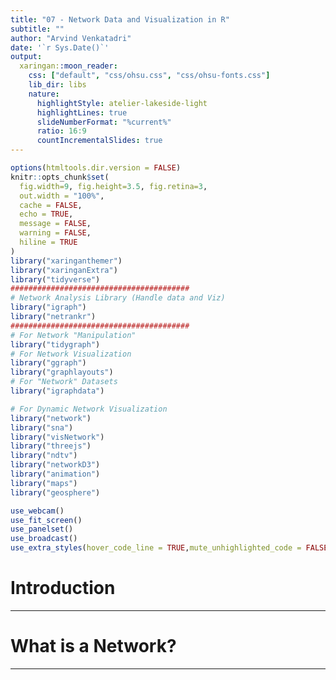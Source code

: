 ```yaml
---
title: "07 - Network Data and Visualization in R"
subtitle: ""  
author: "Arvind Venkatadri"
date: '`r Sys.Date()`'
output:
  xaringan::moon_reader:
    css: ["default", "css/ohsu.css", "css/ohsu-fonts.css"]
    lib_dir: libs
    nature:
      highlightStyle: atelier-lakeside-light
      highlightLines: true
      slideNumberFormat: "%current%"
      ratio: 16:9
      countIncrementalSlides: true
---
```


```r
options(htmltools.dir.version = FALSE)
knitr::opts_chunk$set(
  fig.width=9, fig.height=3.5, fig.retina=3,
  out.width = "100%",
  cache = FALSE,
  echo = TRUE,
  message = FALSE, 
  warning = FALSE,
  hiline = TRUE
)
library("xaringanthemer")
library("xaringanExtra")
library("tidyverse")
########################################
# Network Analysis Library (Handle data and Viz)
library("igraph")
library("netrankr")
########################################
# For Network "Manipulation"
library("tidygraph")
# For Network Visualization
library("ggraph")
library("graphlayouts")
# For "Network" Datasets
library("igraphdata")

# For Dynamic Network Visualization
library("network") 
library("sna")
library("visNetwork")
library("threejs")
library("ndtv")
library("networkD3")
library("animation")
library("maps")
library("geosphere")
```

```r
use_webcam()
use_fit_screen()
use_panelset()
use_broadcast()
use_extra_styles(hover_code_line = TRUE,mute_unhighlighted_code = FALSE)
```

# Introduction




---

# What is a Network?




---

